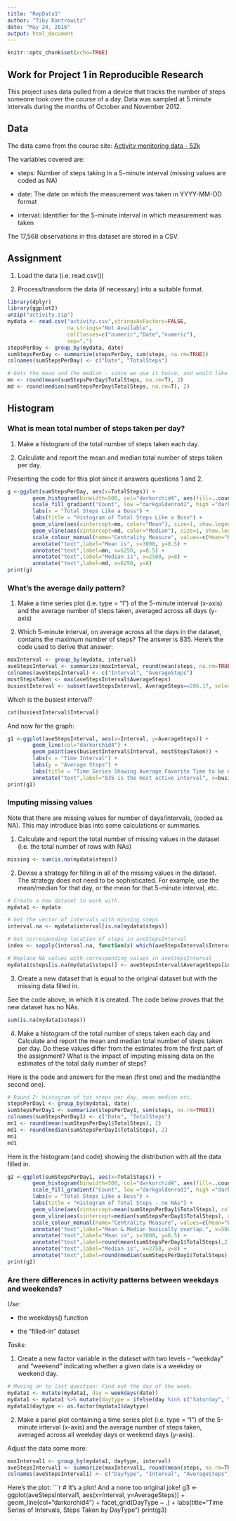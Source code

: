 ```yaml
---
title: "RepData1"
author: "Tiby Kantrowitz"
date: "May 24, 2016"
output: html_document
---
```


```r
knitr::opts_chunk$set(echo=TRUE)
```

## Work for Project 1 in Reproducible Research

This project uses data pulled from a device that tracks the number of steps someone took over the course of a day. Data was sampled at 5 minute intervals during the months of October and November 2012.

## Data

The data came from the course site: [Activity monitoring data - 52k]( https://d396qusza40orc.cloudfront.net/repdata%2Fdata%2Factivity.zip)

The variables covered are:

* steps: Number of steps taking in a 5-minute interval (missing values are coded as NA)

* date: The date on which the measurement was taken in YYYY-MM-DD format

* interval: Identifier for the 5-minute interval in which measurement was taken

The 17,568 observations in this dataset are stored in a CSV.

## Assignment

1. Load the data (i.e. read.csv())

2. Process/transform the data (if necessary) into a suitable format. 

```r
library(dplyr)
library(ggplot2)
unzip("activity.zip")
mydata <- read.csv("activity.csv",stringsAsFactors=FALSE, 
                   na.strings="Not Available", 
                   colClasses=c("numeric","Date","numeric"),
                   sep=",")
stepsPerDay <- group_by(mydata, date)
sumStepsPerDay <- summarize(stepsPerDay, sum(steps, na.rm=TRUE))
colnames(sumStepsPerDay) <- c("Date", "TotalSteps")

# Gets the mean and the median - since we use it twice, and would like to comment on it.
mn <- round(mean(sumStepsPerDay$TotalSteps, na.rm=T), 2)
md <- round(median(sumStepsPerDay$TotalSteps, na.rm=T), 2)
```

## Histogram

### What is mean total number of steps taken per day?

1. Make a histogram of the total number of steps taken each day.

2. Calculate and report the mean and median total number of steps taken per day.

Presenting the code for this plot since it answers questions 1 and 2.

```r
g <-ggplot(sumStepsPerDay, aes(x=TotalSteps)) + 
        geom_histogram(binwidth=500, col="darkorchid4", aes(fill=..count..)) + 
        scale_fill_gradient("Count", low ="darkgoldenrod1", high ="darkorchid4") + 
        labs(x = "Total Steps Like a Boss") + 
        labs(title = "Histogram of Total Steps Like a Boss") + 
        geom_vline(aes(xintercept=mn, color="Mean"), size=1, show.legend = T) + 
        geom_vline(aes(xintercept=md, color="Median"), size=1, show.legend = T) +
        scale_colour_manual(name="Centrality Measure", values=c(Mean="black", Median="red")) +
        annotate("text",label="Mean is", x=3000, y=8.5) +
        annotate("text",label=mn, x=6250, y=8.5) +
        annotate("text",label="Median is", x=2500, y=8) +
        annotate("text",label=md, x=6250, y=8)
print(g)
```

### What's the average daily pattern?

1. Make a time series plot (i.e. type = "l") of the 5-minute interval (x-axis) and the average number of steps taken, averaged across all days (y-axis)

2. Which 5-minute interval, on average across all the days in the dataset, contains the maximum number of steps? The answer is 835. Here's the code used to derive that answer:

```r
maxInterval <- group_by(mydata, interval)
aveStepsInterval <- summarize(maxInterval, round(mean(steps, na.rm=TRUE), 2))
colnames(aveStepsInterval) <- c("Interval", "AverageSteps")
mostStepsTaken <- max(aveStepsInterval$AverageSteps)
busiestInterval <- subset(aveStepsInterval, AverageSteps==206.17, select=Interval)
```

Which is the busiest interval?
```r
cat(busiestInterval$Interval)
```

And now for the graph:

```r
g1 <-ggplot(aveStepsInterval, aes(x=Interval, y=AverageSteps)) + 
        geom_line(col="darkorchid4") + 
        geom_point(aes(busiestInterval$Interval, mostStepsTaken)) +
        labs(x = "Time Interval") +
        labs(y = "Average Steps") +
        labs(title = "Time Series Showing Average Favorite Time to be Active") +
        annotate("text",label="835 is the most active interval", x=busiestInterval$Interval, y=225)
print(g1)
```
### Imputing missing values

Note that there are missing values for number of days/intervals, (coded as NA). This may introduce bias into some calculations or summaries.

1. Calculate and report the total number of missing values in the dataset (i.e. the total number of rows with NAs)

```r
missing <- sum(is.na(mydata$steps))
```

2. Devise a strategy for filling in all of the missing values in the dataset. The strategy does not need to be sophisticated. For example, use the mean/median for that day, or the mean for that 5-minute interval, etc.

```r
# Create a new dataset to work with.
mydata1 <- mydata

# Get the vector of intervals with missing steps
interval.na <- mydata$interval[is.na(mydata$steps)]

# Get corresponding location of steps in aveStepsInterval
index <- sapply(interval.na, function(x) which(aveStepsInterval$Interval==x))

# Replace NA values with corresponding values in aveStepsInterval
mydata1$steps[is.na(mydata1$steps)] <- aveStepsInterval$AverageSteps[index]
```

3. Create a new dataset that is equal to the original dataset but with the missing data filled in.

See the code above, in which it is created. The code below proves that the new dataset has no NAs.


```r
sum(is.na(mydata1$steps))
```

4. Make a histogram of the total number of steps taken each day and Calculate and report the mean and median total number of steps taken per day. Do these values differ from the estimates from the first part of the assignment? What is the impact of imputing missing data on the estimates of the total daily number of steps?

Here is the code and answers for the mean (first one) and the median(the second one).
```r

# Round 2: histogram of tot steps per day, mean median etc.
stepsPerDay1 <- group_by(mydata1, date)
sumStepsPerDay1 <- summarize(stepsPerDay1, sum(steps, na.rm=TRUE))
colnames(sumStepsPerDay1) <- c("Date", "TotalSteps")
mn1 <- round(mean(sumStepsPerDay1$TotalSteps), 2)
md1 <- round(median(sumStepsPerDay1$TotalSteps), 2)
mn1
md1

```

Here is the histogram (and code) showing the distribution with all the data filled in.
```r
g2 <-ggplot(sumStepsPerDay1, aes(x=TotalSteps)) + 
        geom_histogram(binwidth=500, col="darkorchid4", aes(fill=..count..)) + 
        scale_fill_gradient("Count", low ="darkgoldenrod1", high ="darkorchid4") + 
        labs(x = "Total Steps Like a Boss") + 
        labs(title = "Histogram of Total Steps - no NAs") + 
        geom_vline(aes(xintercept=mean(sumStepsPerDay1$TotalSteps), color="Mean"), size=1, show.legend = T) + 
        geom_vline(aes(xintercept=median(sumStepsPerDay1$TotalSteps), color="Median"), size=1, show.legend = T) +
        scale_colour_manual(name="Centrality Measure", values=c(Mean="black", Median="red")) +
        annotate("text",label="Mean & Median basically overlap.", x=5000, y=9) +
        annotate("text",label="Mean is", x=3000, y=8.5) +
        annotate("text",label=round(mean(sumStepsPerDay1$TotalSteps),2), x=6000, y=8.5) +
        annotate("text",label="Median is", x=2750, y=8) +
        annotate("text",label=round(median(sumStepsPerDay1$TotalSteps),2), x=6000, y=8) 
print(g2)
```

### Are there differences in activity patterns between weekdays and weekends?

*Use:*

* the weekdays() function 

* the "filled-in" dataset

*Tasks:*

1. Create a new factor variable in the dataset with two levels -- "weekday" and "weekend" indicating whether a given date is a weekday or weekend day.

```r
# Moving on to last question: Find out the day of the week.
mydata1 <- mutate(mydata1, day = weekdays(date))
mydata1 <- mydata1 %>% mutate(daytype = ifelse(day %in% c("Saturday", "Sunday"), "WeekEnd", "Weekday"))
mydata1$daytype <- as.factor(mydata1$daytype)
```

2. Make a panel plot containing a time series plot (i.e. type = "l") of the 5-minute interval (x-axis) and the average number of steps taken, averaged across all weekday days or weekend days (y-axis). 

Adjust the data some more:
```r
maxInterval1 <- group_by(mydata1, daytype, interval)
aveStepsInterval1 <- summarize(maxInterval1, round(mean(steps, na.rm=TRUE), 2))
colnames(aveStepsInterval1) <- c("DayType", "Interval", "AverageSteps")
```

Here's the plot:
```r
# It's a plot! And a none too original joke!
g3 <-ggplot(aveStepsInterval1, aes(x=Interval, y=AverageSteps)) + 
        geom_line(col="darkorchid4") + 
        facet_grid(DayType ~ .) +
        labs(title="Time Series of Intervals, Steps Taken by DayType")
print(g3)